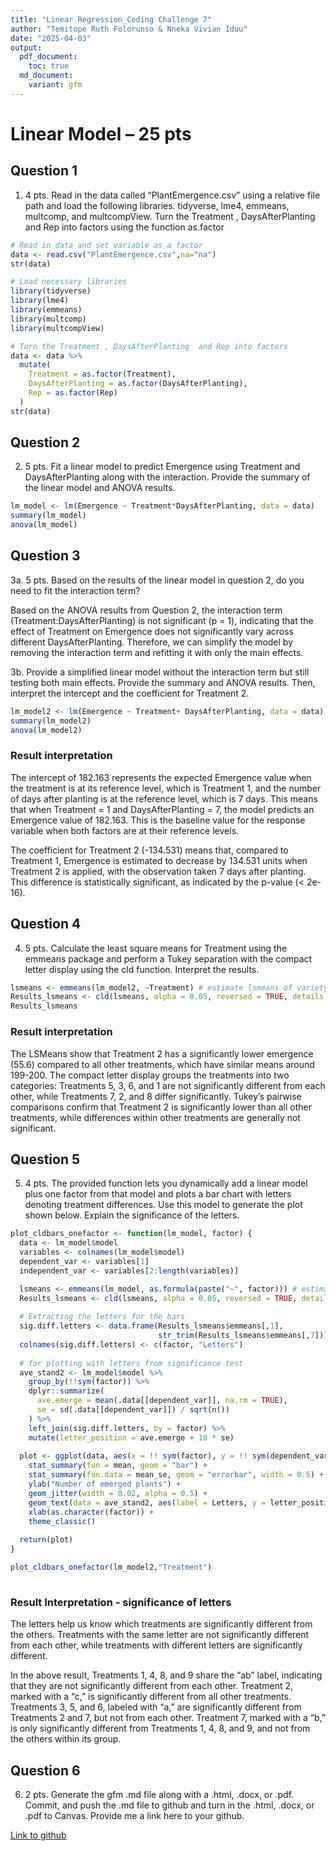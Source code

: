```yaml
---
title: "Linear Regression_Coding Challenge 7"
author: "Temitope Ruth Folorunso & Nneka Vivian Iduu"
date: "2025-04-03"
output:
  pdf_document:
    toc: true
  md_document:
    variant: gfm
---
```


# Linear Model – 25 pts

## Question 1

1.	4 pts. Read in the data called “PlantEmergence.csv” using a relative file path and load the following libraries. tidyverse, lme4, emmeans, multcomp, and multcompView. Turn the Treatment , DaysAfterPlanting  and Rep into factors using the function as.factor

```r
# Read in data and set variable as a factor
data <- read.csv("PlantEmergence.csv",na="na")
str(data)

# Load necessary libraries
library(tidyverse)
library(lme4)
library(emmeans)
library(multcomp)
library(multcompView)

# Turn the Treatment , DaysAfterPlanting  and Rep into factors
data <- data %>%
  mutate(
    Treatment = as.factor(Treatment),
    DaysAfterPlanting = as.factor(DaysAfterPlanting),
    Rep = as.factor(Rep)
  )
str(data)

```
## Question 2

2.	5 pts. Fit a linear model to predict Emergence using Treatment and DaysAfterPlanting along with the interaction. Provide the summary of the linear model and ANOVA results. 

```r
lm_model <- lm(Emergence ~ Treatment*DaysAfterPlanting, data = data)
summary(lm_model)
anova(lm_model)
```

## Question 3

3a.	5 pts. Based on the results of the linear model in question 2, do you need to fit the interaction term?

Based on the ANOVA results from Question 2, the interaction term (Treatment:DaysAfterPlanting) is not significant (p = 1), indicating that the effect of Treatment on Emergence does not significantly vary across different DaysAfterPlanting. Therefore, we can simplify the model by removing the interaction term and refitting it with only the main effects.

3b. Provide a simplified linear model without the interaction term but still testing both main effects. Provide the summary and ANOVA results. Then, interpret the intercept and the coefficient for Treatment 2.

```r
lm_model2 <- lm(Emergence ~ Treatment+ DaysAfterPlanting, data = data)
summary(lm_model2)
anova(lm_model2)
```
### Result interpretation
The intercept of 182.163 represents the expected Emergence value when the treatment is at its reference level, which is Treatment 1, and the number of days after planting is at the reference level, which is 7 days. This means that when Treatment = 1 and DaysAfterPlanting = 7, the model predicts an Emergence value of 182.163. This is the baseline value for the response variable when both factors are at their reference levels.

The coefficient for Treatment 2 (-134.531) means that, compared to Treatment 1, Emergence is estimated to decrease by 134.531 units when Treatment 2 is applied, with the observation taken 7 days after planting. This difference is statistically significant, as indicated by the p-value (< 2e-16).


## Question 4

4.	5 pts. Calculate the least square means for Treatment using the emmeans package and perform a Tukey separation with the compact letter display using the cld function. Interpret the results.

```r
lsmeans <- emmeans(lm_model2, ~Treatment) # estimate lsmeans of variety within Treatment
Results_lsmeans <- cld(lsmeans, alpha = 0.05, reversed = TRUE, details = TRUE) # contrast with Tukey adjustment
Results_lsmeans
```

### Result interpretation
The LSMeans show that Treatment 2 has a significantly lower emergence (55.6) compared to all other treatments, which have similar means around 199-200. The compact letter display groups the treatments into two categories: Treatments 5, 3, 6, and 1 are not significantly different from each other, while Treatments 7, 2, and 8 differ significantly. Tukey’s pairwise comparisons confirm that Treatment 2 is significantly lower than all other treatments, while differences within other treatments are generally not significant.


## Question 5

5.	4 pts. The provided function lets you dynamically add a linear model plus one factor from that model and plots a bar chart with letters denoting treatment differences. Use this model to generate the plot shown below. Explain the significance of the letters. 

```r
plot_cldbars_onefactor <- function(lm_model, factor) {
  data <- lm_model$model
  variables <- colnames(lm_model$model)
  dependent_var <- variables[1]
  independent_var <- variables[2:length(variables)]

  lsmeans <- emmeans(lm_model, as.formula(paste("~", factor))) # estimate lsmeans 
  Results_lsmeans <- cld(lsmeans, alpha = 0.05, reversed = TRUE, details = TRUE, Letters = letters) # contrast with Tukey adjustment by default.
  
  # Extracting the letters for the bars
  sig.diff.letters <- data.frame(Results_lsmeans$emmeans[,1], 
                                 str_trim(Results_lsmeans$emmeans[,7]))
  colnames(sig.diff.letters) <- c(factor, "Letters")
  
  # for plotting with letters from significance test
  ave_stand2 <- lm_model$model %>%
    group_by(!!sym(factor)) %>%
    dplyr::summarize(
      ave.emerge = mean(.data[[dependent_var]], na.rm = TRUE),
      se = sd(.data[[dependent_var]]) / sqrt(n())
    ) %>%
    left_join(sig.diff.letters, by = factor) %>%
    mutate(letter_position = ave.emerge + 10 * se)
  
  plot <- ggplot(data, aes(x = !! sym(factor), y = !! sym(dependent_var))) + 
    stat_summary(fun = mean, geom = "bar") +
    stat_summary(fun.data = mean_se, geom = "errorbar", width = 0.5) +
    ylab("Number of emerged plants") + 
    geom_jitter(width = 0.02, alpha = 0.5) +
    geom_text(data = ave_stand2, aes(label = Letters, y = letter_position), size = 5) +
    xlab(as.character(factor)) +
    theme_classic()
  
  return(plot)
}

plot_cldbars_onefactor(lm_model2,"Treatment")
 
```

### Result Interpretation - significance of letters
The letters help us know which treatments are significantly different from the others. Treatments with the same letter are not significantly different from each other, while treatments with different letters are significantly different.

In the above result, Treatments 1, 4, 8, and 9 share the "ab" label, indicating that they are not significantly different from each other. Treatment 2, marked with a "c," is significantly different from all other treatments. Treatments 3, 5, and 6, labeled with "a," are significantly different from Treatments 2 and 7, but not from each other. Treatment 7, marked with a "b," is only significantly different from Treatments 1, 4, 8, and 9, and not from the others within its group.


## Question 6

6.	2 pts. Generate the gfm .md file along with a .html, .docx, or .pdf. Commit, and push the .md file to github and turn in the .html, .docx, or .pdf to Canvas. Provide me a link here to your github.

[Link to github](https://github.com/NVI0001/Reproducibility_Project/tree/main/Coding_Challenge7)

